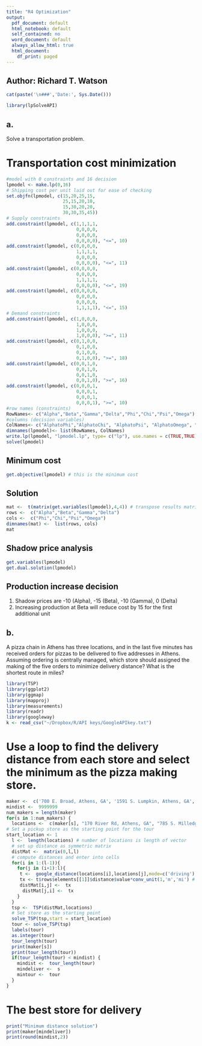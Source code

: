 ```yaml
---
title: "R4 Optimization"
output:
  pdf_document: default
  html_notebook: default
  self_contained: no
  word_document: default
  always_allow_html: true
  html_document:
    df_print: paged
---
```


## Author: Richard T. Watson
```r
cat(paste('\n###','Date:', Sys.Date()))
```

```r
library(lpSolveAPI)
```
## a.
Solve a transportation problem.

# Transportation cost minimization
```r
#model with 0 constraints and 16 decision
lpmodel <- make.lp(0,16)
# Shipping cost per unit laid out for ease of checking
set.objfn(lpmodel, c(15,20,25,15,
                     25,15,20,10,
                     15,30,20,20,
                     30,30,35,45))
# Supply constraints
add.constraint(lpmodel, c(1,1,1,1,
                          0,0,0,0,
                          0,0,0,0,
                          0,0,0,0), "<=", 10)
add.constraint(lpmodel, c(0,0,0,0,
                          1,1,1,1,
                          0,0,0,0,
                          0,0,0,0), "<=", 11)
add.constraint(lpmodel, c(0,0,0,0,
                          0,0,0,0,
                          1,1,1,1,
                          0,0,0,0), "<=", 19)
add.constraint(lpmodel, c(0,0,0,0,
                          0,0,0,0,
                          0,0,0,0,
                          1,1,1,1), "<=", 15)
# Demand constraints
add.constraint(lpmodel, c(1,0,0,0,
                          1,0,0,0,
                          1,0,0,0,
                          1,0,0,0), ">=", 11)
add.constraint(lpmodel, c(0,1,0,0,
                          0,1,0,0,
                          0,1,0,0,
                          0,1,0,0), ">=", 18)
add.constraint(lpmodel, c(0,0,1,0,
                          0,0,1,0,
                          0,0,1,0,
                          0,0,1,0), ">=", 16)
add.constraint(lpmodel, c(0,0,0,1,
                          0,0,0,1,
                          0,0,0,1,
                          0,0,0,1), ">=", 10)
#row names (constraints)
RowNames<- c("Alpha","Beta","Gamma","Delta","Phi","Chi","Psi","Omega")
#columns (decision variables)
ColNames<- c("AlphatoPhi","AlphatoChi", "AlphatoPsi", "AlphatoOmega", "BetatoPhi", "BetatoChi","BetatoPsi","BetatoOmega","GammatoPhi","GammatoChi", "GammatoPsi", "GammatoOmega", "DeltatoPhi", "DeltatoChi", "DeltatoPsi", "DeltatoOmega")
dimnames(lpmodel)<- list(RowNames, ColNames)
write.lp(lpmodel, "lpmodel.lp", type= c("lp"), use.names = c(TRUE,TRUE))
solve(lpmodel)
```

## Minimum cost
```r
get.objective(lpmodel) # this is the minimum cost
```

## Solution
```r
mat <-  t(matrix(get.variables(lpmodel),4,4)) # transpose results matrix so row is source
rows <-  c("Alpha","Beta","Gamma","Delta")
cols <-  c("Phi","Chi","Psi","Omega")
dimnames(mat) <-  list(rows, cols)
mat
```

## Shadow price analysis
```r
get.variables(lpmodel)
get.dual.solution(lpmodel)
```

## Production increase decision
1. Shadow prices are -10 (Alpha), -15 (Beta), -10 (Gamma), 0 (Delta)
1. Increasing production at Beta will reduce cost by 15 for the first additional unit

## b.

A pizza chain in Athens has three locations, and in the last five minutes has received orders for pizzas to be delivered to five addresses in Athens. Assuming ordering is centrally managed, which store should assigned the making of the five orders to minimize delivery distance? What is the shortest route in miles?

```r
library(TSP)
library(ggplot2)
library(ggmap)
library(mapproj)
library(measurements)
library(readr)
library(googleway)
k <- read_csv("~/Dropbox/R/API keys/GoogleAPIkey.txt")
```

# Use a loop to find the delivery distance from each store and select the minimum as the pizza making store. 
```r
maker <-  c('700 E. Broad, Athens, GA', '1591 S. Lumpkin, Athens, GA','120 Alps, Athens, GA')
mindist <-  9999999
num_makers = length(maker)
for(s in 1:num_makers) {
  locations <-  c(maker[s], "170 River Rd, Athens, GA", "785 S. Milledge Ave., Athens, GA", "558 West Broad St, Athens, GA", "125 Greek Park Circle, Athens, GA", "1084 Prince Ave., Athens, GA")
# Set a pickup store as the starting point for the tour
start_location <- 1
  l <-  length(locations) # number of locations is length of vector
  # set up distance as symmetric matrix
  distMat <-  matrix(0,l,l)
  # compute distances and enter into cells
  for(i in 1:(l-1)){
    for(j in (i+1):l){
     t <-  google_distance(locations[i],locations[j],mode=c('driving'),simplify = TRUE, key = k$key)
     tx <- t$rows$elements[[1]]$distance$value*conv_unit(1,'m','mi') # convert meters to miles
     distMat[i,j] <-  tx
      distMat[j,i] <-  tx
    }
  }
  tsp <-  TSP(distMat,locations)
  # Set store as the starting point
  solve_TSP(tsp,start = start_location)
  tour <- solve_TSP(tsp)
  labels(tour)
  as.integer(tour)
  tour_length(tour)
  print(maker[s])
  print(tour_length(tour))
  if(tour_length(tour) < mindist) {
    mindist <-  tour_length(tour)
    mindeliver <-  s
    mintour <-  tour
  }
}
```

# The best store for delivery
```r
print("Minimum distance solution")
print(maker[mindeliver])
print(round(mindist,2))
```


